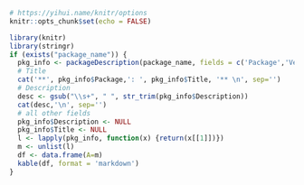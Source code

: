 ```r
# https://yihui.name/knitr/options
knitr::opts_chunk$set(echo = FALSE)
```
```r
library(knitr)
library(stringr)
if (exists("package_name")) {
  pkg_info <- packageDescription(package_name, fields = c('Package','Version','Title','Description','URL','Date/Publication'))
  # Title
  cat('**', pkg_info$Package,': ', pkg_info$Title, '** \n', sep='')
  # Description
  desc <- gsub("\\s+", " ", str_trim(pkg_info$Description))
  cat(desc,'\n', sep='')
  # all other fields
  pkg_info$Description <- NULL
  pkg_info$Title <- NULL
  l <- lapply(pkg_info, function(x) {return(x[[1]])})
  m <- unlist(l)
  df <- data.frame(A=m)
  kable(df, format = 'markdown')
}
```

